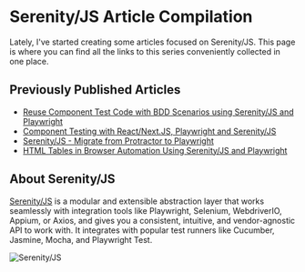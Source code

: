# Serenity/JS Article Compilation

Lately, I've started creating some articles focused on Serenity/JS.
This page is where you can find all the links to this series 
conveniently collected in one place.

## Previously Published Articles

- [Reuse Component Test Code with BDD Scenarios using Serenity/JS and Playwright](../sjs-playwright-ct-cucumber)
- [Component Testing with React/Next.JS, Playwright and Serenity/JS](../sjs-playwright-ct)
- [Serenity/JS - Migrate from Protractor to Playwright](../serenityjs-protractor2playwright)
- [HTML Tables in Browser Automation Using Serenity/JS and Playwright](../serenityjs-tables-peql)

## About Serenity/JS

[Serenity/JS](https://serenity-js.org/) is a modular and extensible abstraction layer that works seamlessly 
with integration tools like Playwright, Selenium, WebdriverIO, Appium, or Axios, 
and gives you a consistent, intuitive, and vendor-agnostic API to work with.
It integrates with popular test runners like Cucumber, Jasmine, Mocha, and Playwright Test.

![Serenity/JS](/img/serenity-js-social-card.jpg)
